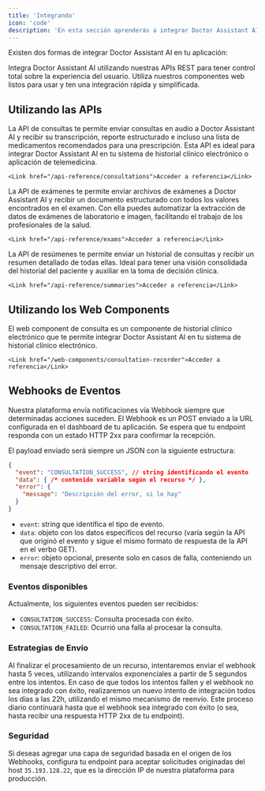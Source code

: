 ```yaml
---
title: 'Integrando'
icon: 'code'
description: 'En esta sección aprenderás a integrar Doctor Assistant AI en tu aplicación.'
---
```


Existen dos formas de integrar Doctor Assistant AI en tu aplicación:

<CardGroup cols={2}>
  <Card title="APIs" icon="code">
    Integra Doctor Assistant AI utilizando nuestras APIs REST para tener control total sobre la experiencia del usuario.
  </Card>
  <Card title="Web Components" icon="browser">
    Utiliza nuestros componentes web listos para usar y ten una integración rápida y simplificada.
  </Card>
</CardGroup>

## Utilizando las APIs

<AccordionGroup>
  <Accordion title="API de Consultas" icon="stethoscope">
    La API de consultas te permite enviar consultas en audio a Doctor Assistant AI y recibir su transcripción, reporte estructurado
    e incluso una lista de medicamentos recomendados para una prescripción. Esta API es ideal para integrar Doctor Assistant AI en tu
    sistema de historial clínico electrónico o aplicación de telemedicina.

    <Link href="/api-reference/consultations">Acceder a referencia</Link>
  </Accordion>
  <Accordion title="API de Exámenes" icon="file-medical">
    La API de exámenes te permite enviar archivos de exámenes a Doctor Assistant AI y recibir un documento estructurado con todos los valores
    encontrados en el examen. Con ella puedes automatizar la extracción de datos de exámenes de laboratorio e imagen, facilitando el trabajo
    de los profesionales de la salud.

    <Link href="/api-reference/exams">Acceder a referencia</Link>
  </Accordion>
  <Accordion title="API de Resúmenes" icon="clipboard-list">
    La API de resúmenes te permite enviar un historial de consultas y recibir un resumen detallado de todas ellas. Ideal para tener una
    visión consolidada del historial del paciente y auxiliar en la toma de decisión clínica.

    <Link href="/api-reference/summaries">Acceder a referencia</Link>
  </Accordion>
</AccordionGroup>

## Utilizando los Web Components

<AccordionGroup>
  <Accordion title="Consultation Recorder" icon="stethoscope">
    El web component de consulta es un componente de historial clínico electrónico que te permite integrar Doctor Assistant AI en tu sistema de historial clínico electrónico.

    <Link href="/web-components/consultation-recorder">Acceder a referencia</Link>
  </Accordion>
</AccordionGroup>

## Webhooks de Eventos

Nuestra plataforma envía notificaciones vía Webhook siempre que determinadas acciones suceden. El Webhook es un POST enviado a la URL configurada en el dashboard de tu aplicación. Se espera que tu endpoint responda con un estado HTTP 2xx para confirmar la recepción.

El payload enviado será siempre un JSON con la siguiente estructura:

```json
{
  "event": "CONSULTATION_SUCCESS", // string identificando el evento
  "data": { /* contenido variable según el recurso */ },
  "error": {
    "message": "Descripción del error, si lo hay"
  }
}
```

- `event`: string que identifica el tipo de evento.
- `data`: objeto con los datos específicos del recurso (varía según la API que originó el evento y sigue el mismo formato de respuesta de la API en el verbo GET).
- `error`: objeto opcional, presente solo en casos de falla, conteniendo un mensaje descriptivo del error.

### Eventos disponibles

Actualmente, los siguientes eventos pueden ser recibidos:

- `CONSULTATION_SUCCESS`: Consulta procesada con éxito.
- `CONSULTATION_FAILED`: Ocurrió una falla al procesar la consulta.

### Estrategias de Envío

Al finalizar el procesamiento de un recurso, intentaremos enviar el webhook hasta 5 veces, utilizando intervalos exponenciales a partir de 5 segundos entre los intentos. En caso de que todos los intentos fallen y el webhook no sea integrado con éxito, realizaremos un nuevo intento de integración todos los días a las 22h, utilizando el mismo mecanismo de reenvío. Este proceso diario continuará hasta que el webhook sea integrado con éxito (o sea, hasta recibir una respuesta HTTP 2xx de tu endpoint).

### Seguridad

Si deseas agregar una capa de seguridad basada en el origen de los Webhooks, configura tu endpoint para aceptar solicitudes originadas del host `35.193.128.22`, que es la dirección IP de nuestra plataforma para producción.
